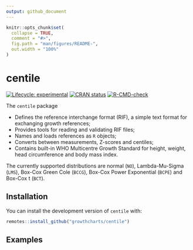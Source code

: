 ```yaml
---
output: github_document
---
```


<!-- README.md is generated from README.Rmd. Please edit that file -->

```r
knitr::opts_chunk$set(
  collapse = TRUE,
  comment = "#>",
  fig.path = "man/figures/README-",
  out.width = "100%"
)
```

# centile

<!-- badges: start -->
[![Lifecycle: experimental](https://img.shields.io/badge/lifecycle-experimental-orange.svg)](https://www.tidyverse.org/lifecycle/#experimental)
[![CRAN status](https://www.r-pkg.org/badges/version/centile)](https://CRAN.R-project.org/package=centile)
[![R-CMD-check](https://github.com/growthcharts/centile/workflows/R-CMD-check/badge.svg)](https://github.com/growthcharts/centile/actions)
<!-- badges: end -->

The `centile` package

- Defines the reference interchange format (RIF), a simple text format for exchanging growth references;
- Provides tools for reading and validating RIF files;
- Names and loads references as `R` objects;
- Converts between measurements, Z-scores and centiles;
- Contains built-in WHO Multicentre Growth Standard for height, weight, head circumference and body mass index.

The currently supported distributions are normal (`NO`), Lambda-Mu-Sigma (`LMS`), 
Box-Cox Green Cole (`BCCG`), Box-Cox Power Exponential (`BCPE`) and Box-Cox t 
(`BCT`).

## Installation

You can install the development version of `centile` with:

``` r
remotes::install_github("growthcharts/centile")
```

## Examples



